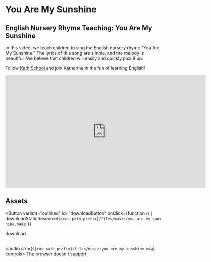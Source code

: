 
# You Are My Sunshine

## English Nursery Rhyme Teaching: You Are My Sunshine

In this video, we teach children to sing the English nursery rhyme "You Are My Sunshine."
The lyrics of this song are simple, and the melody is beautiful.
We believe that children will easily and quickly pick it up.

Follow [Kath School](https://space.bilibili.com/20797715) and join Katherine in the fun of learning English!

<iframe
  src="https://player.bilibili.com/player.html?bvid=BV1rY411v7Fe&cid=1&page=1"
  scrolling="no"
  border="0"
  frameborder="no"
  framespacing="0"
  allowfullscreen="true"
  width="640"
  height="360"
></iframe>

## Assets

<Button
  variant="outlined"
  id="downloadButton"
  onClick={function () {
    downloadStaticResource(`${cos_path_prefix}/files/music/you_are_my_sunshine.m4a`);
  }}
>
  download
</Button>
<br />
<br />

<audio src={`${cos_path_prefix}/files/music/you_are_my_sunshine.m4a`} controls>
  The browser doesn't support
</audio>